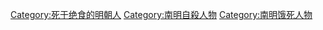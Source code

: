 [[Category:死于绝食的明朝人|Category:死于绝食的明朝人]]
[[Category:南明自殺人物|Category:南明自殺人物]]
[[Category:南明饿死人物|Category:南明饿死人物]]